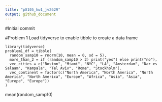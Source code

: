 ```yaml
---
title: "p8105_hw1_jv2629"
output: github_document
---
```

#Initial commit

#Problem 1
Load tidyverse to enable tibble to create a data frame
```r_making_first_df
library(tidyverse)
problem1_df = tibble(
  random_samp10 = rnorm(10, mean = 0, sd = 5),
  more_than_2 = if (random_samp10 > 2) print("yes") else print("no"),
  vec_cities = c("Boston", "Miami", "NYC", "LA", "Amsterdam", "Dar es Salaam", "Kampala", "Tel Aviv", "Rome", "Stockholm"),
  vec_continent = factor(c("North America", "North America", "North America", "North America", "Europe", "Africa", "Asia", "Asia", "Europe", "Europe"))
)
```

mean(random_samp10)


